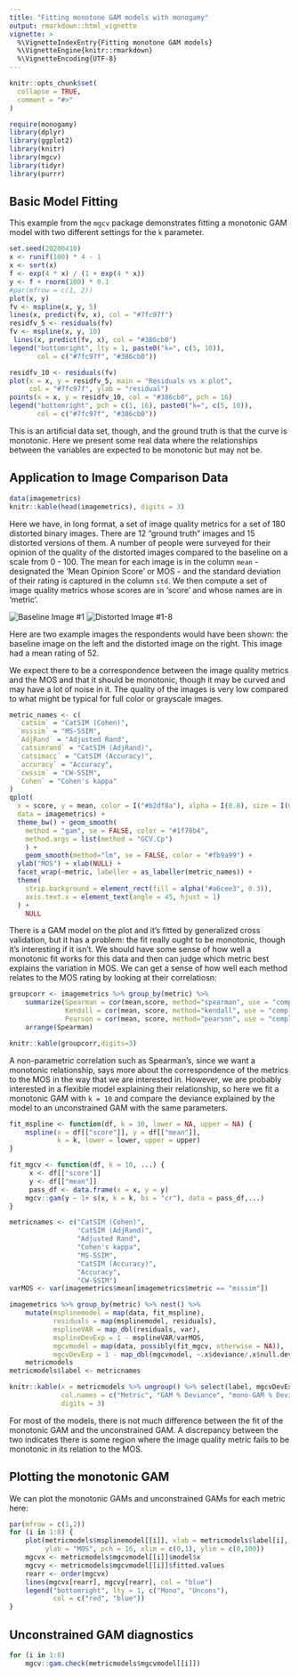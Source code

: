 ```yaml
---
title: "Fitting monotone GAM models with monogamy"
output: rmarkdown::html_vignette
vignette: >
  %\VignetteIndexEntry{Fitting monotone GAM models}
  %\VignetteEngine{knitr::rmarkdown}
  %\VignetteEncoding{UTF-8}
---
```


```r
knitr::opts_chunk$set(
  collapse = TRUE,
  comment = "#>"
)
```

```r
require(monogamy)
library(dplyr)
library(ggplot2)
library(knitr)
library(mgcv)
library(tidyr)
library(purrr)
```

## Basic Model Fitting

This example from the `mgcv` package demonstrates fitting a monotonic
GAM model with two different settings for the `k` parameter.

```r
set.seed(20200410)
x <- runif(100) * 4 - 1
x <- sort(x)
f <- exp(4 * x) / (1 + exp(4 * x))
y <- f + rnorm(100) * 0.1
#par(mfrow = c(1, 2))
plot(x, y)
fv <- mspline(x, y, 5)
lines(x, predict(fv, x), col = "#7fc97f")
residfv_5 <- residuals(fv)
fv <- mspline(x, y, 10)
 lines(x, predict(fv, x), col = "#386cb0")
legend("bottomright", lty = 1, paste0("k=", c(5, 10)),
       col = c("#7fc97f", "#386cb0"))

residfv_10 <- residuals(fv)
plot(x = x, y = residfv_5, main = "Residuals vs x plot",
     col = "#7fc97f", ylab = "residual")
points(x = x, y = residfv_10, col = "#386cb0", pch = 16)
legend("bottomright", pch = c(1, 16), paste0("k=", c(5, 10)),
       col = c("#7fc97f", "#386cb0"))

```

This is an artificial data set, though, and the ground truth is that the
curve is monotonic. Here we present some real data where the relationships
between the variables are expected to be monotonic but may not be.

## Application to Image Comparison Data

```r
data(imagemetrics)
knitr::kable(head(imagemetrics), digits = 3)
```

Here we have, in long format, a set of image quality metrics for a
set of 180 distorted binary images. There are 12 "ground truth" images
and 15 distorted versions of them. A number of people were surveyed
for their opinion of the quality of the distorted images compared to
the baseline on a scale from 0 - 100. The mean for each image
is in the column `mean` - designated the 'Mean Opinion Score' or MOS -
and the standard deviation of their rating
is captured in the column `std`. We then compute a set of image
quality metrics whose scores are in 'score' and whose names are in 'metric'.

![Baseline Image #1](image-1.png "Baseline Image #1")
![Distorted Image #1-8](image-1-8.png "Distorted Image #1-8")

Here are two example images the respondents would have been shown:
the baseline image on the left and the distorted image on the right.
This image had a mean rating of 52.

We expect there to be a correspondence between the image quality metrics
and the MOS and that it should be monotonic, though it may be curved and
may have a lot of noise in it. The quality of the images is very low compared
to what might be typical for full color or grayscale images.

```r
metric_names <- c(
  `catsim` = "CatSIM (Cohen)",
  `msssim` = "MS-SSIM",
  `AdjRand` = "Adjusted Rand",
  `catsimrand` = "CatSIM (AdjRand)",
  `catsimacc` = "CatSIM (Accuracy)",
  `accuracy` = "Accuracy",
  `cwssim` = "CW-SSIM",
  `Cohen` = "Cohen's kappa"
)
qplot(
  x = score, y = mean, color = I("#b2df8a"), alpha = I(0.8), size = I(0.75),
  data = imagemetrics) +
  theme_bw() + geom_smooth(
    method = "gam", se = FALSE, color = "#1f78b4",
    method.args = list(method = "GCV.Cp")
    ) +
    geom_smooth(method="lm", se = FALSE, color = "#fb9a99") +
  ylab("MOS") + xlab(NULL) +
  facet_wrap(~metric, labeller = as_labeller(metric_names)) +
  theme(
    strip.background = element_rect(fill = alpha("#a6cee3", 0.3)),
    axis.text.x = element_text(angle = 45, hjust = 1)
  ) +
    NULL
```

There is a GAM model on the plot and it's fitted by generalized cross validation,
but it has a problem: the fit really ought to be monotonic, though it's
interesting if it isn't. We should have some sense of how well a monotonic
fit works for this data and then can judge which metric best explains the
variation in MOS. We can get a sense of how well each method relates
to the MOS rating by looking at their correlatiosn:

```r
groupcorr <- imagemetrics %>% group_by(metric) %>%
    summarize(Spearman = cor(mean,score, method="spearman", use = "complete.obs"),
              Kendall = cor(mean, score, method="kendall", use = "complete.obs"),
              Pearson = cor(mean, score, method="pearson", use = "complete.obs")) %>%
    arrange(Spearman)

knitr::kable(groupcorr,digits=3)
```

A non-parametric correlation such as Spearman's, since we want a monotonic
relationship, says more about the correspondence of the metrics to the MOS
in the way that we are interested in. However, we are probably interested in 
a flexible model explaining their relationship, so here we fit a monotonic
GAM with `k = 10` and compare the deviance explained by the model to 
an unconstrained GAM with the same parameters. 

```r
fit_mspline <- function(df, k = 10, lower = NA, upper = NA) {
    mspline(x = df[["score"]], y = df[["mean"]],
            k = k, lower = lower, upper = upper)
}

fit_mgcv <- function(df, k = 10, ...) {
     x <- df[["score"]]
     y <- df[["mean"]]
     pass_df <- data.frame(x = x, y = y)
    mgcv::gam(y ~ 1+ s(x, k = k, bs = "cr"), data = pass_df,...)
}

metricnames <- c("CatSIM (Cohen)",
                 "CatSIM (AdjRand)",
                 "Adjusted Rand",
                 "Cohen's kappa",
                 "MS-SSIM",
                 "CatSIM (Accuracy)",
                 "Accuracy",
                 "CW-SSIM")
varMOS <- var(imagemetrics$mean[imagemetrics$metric == "msssim"])

imagemetrics %>% group_by(metric) %>% nest() %>%
    mutate(msplinemodel = map(data, fit_mspline),
           residuals = map(msplinemodel, residuals),
           msplineVAR = map_dbl(residuals, var),
           msplineDevExp = 1 - msplineVAR/varMOS,
           mgcvmodel = map(data, possibly(fit_mgcv, otherwise = NA)),
           mgcvDevExp = 1 - map_dbl(mgcvmodel, ~.x$deviance/.x$null.deviance)) ->
    metricmodels
metricmodels$label <- metricnames

knitr::kable(x = metricmodels %>% ungroup() %>% select(label, mgcvDevExp, msplineDevExp),
             col.names = c("Metric", "GAM % Deviance", "mono-GAM % Deviance"),
             digits = 3)
```

For most of the models, there is not much difference between the fit of the 
monotonic GAM and the unconstrained GAM. A discrepancy between the two 
indicates there is some region where the image quality metric fails to be 
monotonic in its relation to the MOS. 

## Plotting the monotonic GAM

We can plot the monotonic GAMs and unconstrained GAMs for each metric here:

```r

par(mfrow = c(1,2))
for (i in 1:8) {
    plot(metricmodels$msplinemodel[[i]], xlab = metricmodels$label[i],
         ylab = "MOS", pch = 16, xlim = c(0,1), ylim = c(0,100))
    mgcvx <- metricmodels$mgcvmodel[[i]]$model$x
    mgcvy <- metricmodels$mgcvmodel[[i]]$fitted.values
    rearr <- order(mgcvx)
    lines(mgcvx[rearr], mgcvy[rearr], col = "blue")
    legend("bottomright", lty = 1, c("Mono", "Uncons"),
           col = c("red", "blue"))
}

```

## Unconstrained GAM diagnostics

```r

for (i in 1:8) 
    mgcv::gam.check(metricmodels$mgcvmodel[[i]])
```
